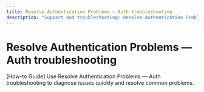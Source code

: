 ```yaml
---
title: Resolve Authentication Problems — Auth troubleshooting
description: "Support and troubleshooting: Resolve Authentication Problems."
---
```


# Resolve Authentication Problems — Auth troubleshooting

[How-to Guide] Use Resolve Authentication Problems — Auth troubleshooting to diagnose issues quickly and resolve common problems.
